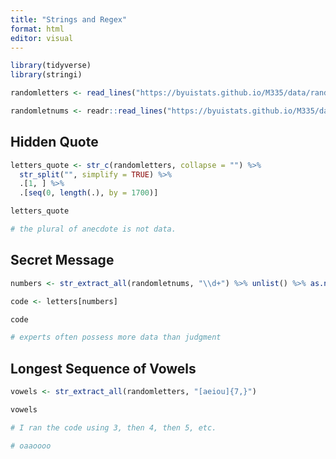 ```yaml
---
title: "Strings and Regex"
format: html
editor: visual
---
```



```r
library(tidyverse)
library(stringi)

```


```r
randomletters <- read_lines("https://byuistats.github.io/M335/data/randomletters.txt")

randomletnums <- readr::read_lines("https://byuistats.github.io/M335/data/randomletters_wnumbers.txt")

```


## Hidden Quote
```r

letters_quote <- str_c(randomletters, collapse = "") %>% 
  str_split("", simplify = TRUE) %>% 
  .[1, ] %>% 
  .[seq(0, length(.), by = 1700)]

letters_quote

# the plural of anecdote is not data.

```


## Secret Message
```r
numbers <- str_extract_all(randomletnums, "\\d+") %>% unlist() %>% as.numeric()

code <- letters[numbers]

code

# experts often possess more data than judgment

```


## Longest Sequence of Vowels
```r
vowels <- str_extract_all(randomletters, "[aeiou]{7,}")

vowels

# I ran the code using 3, then 4, then 5, etc.

# oaaoooo

```

